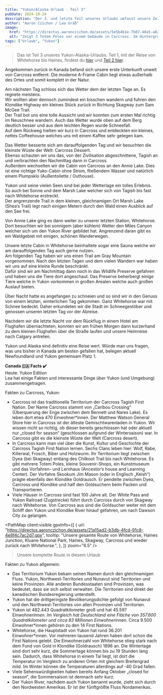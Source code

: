 ```yaml
---
title: "Yukon/Alaska Urlaub - Teil 3"
pubDate: 2024-10-24
description: "Der 3. und letzte Teil unseres Urlaubs umfasst unsere Zeit in Carcross, Whitehorse und Umgebung."
author: "Aaron Czichon / Lea Gräß"
image:
  href: "https://directus.aaronczichon.de/assets/5e5b4b1e-7b87-40a5-a82d-5d8c4baf36be.jpg?quality=70&width=1600"
  alt: "Zeigt 3 Totem Poles vor einem Gebäude in Carcross. Im Hintergrund die Berge und ein blauer Himmel mit ein paar Wolken."
tags: ["Urlaub", "Yukon"]
---
```



> Das ist Teil 3 unseres Yukon-Alaska-Urlaubs. Teil 1, mit der Reise von Whitehorse bis Haines, findest du [hier](https://canada.aaronczichon.de/blog/43-yukon-alaska-part1/) und [Teil 2 hier](https://canada.aaronczichon.de/blog/44-yukon-alaska-part2/).

Angekommen zurück in Kanada befand sich unsere erste Unterkunft unweit von Carcross entfernt. Die moderne A-Frame Cabin liegt etwas außerhalb des Ortes und somit komplett in der Natur.

Am nächsten Tag schloss sich das Wetter dem der letzten Tage an. Es regnete meistens.   
Wir wollten aber dennoch zumindest ein bisschen wandern und fuhren den Klondike Highway ein kleines Stück zurück in Richtung Skagway zum Sam McGee Trail.    
Der Trail bot uns eine tolle Aussicht und wir konnten zum ersten Mal richtig im Neuschnee wandern. Auch das Wetter wurde oben auf dem Berg deutlich besser und aus dem leichten Regen wurde Schneefall.   
Auf dem Rückweg hielten wir kurz in Carcross und entdeckten ein kleines, nettes Coffeehouse welches uns mit einem Kaffee sehr gelegen kam.

<DirectusImage assetId="e6d45133-e47c-4953-9629-3892a5efea7c.jpg" />

Das Wetter besserte sich am darauffolgenden Tag und wir besuchten die kleinste Wüste der Welt: Carcross Dessert.    
Ebenso schauten wir uns das, von der Zivilisation abgeschnittene, Tagish an und verbrachten den Nachmittag dann in Carcross.   
Außerdem wechselten wir die Cabin von Carcross an den Annie Lake. Dies ist eine richtige Yuko-Cabin ohne Strom, fließendem Wasser und natürlich einem Plumpsklo (Außentoilette / Outhouse).

Yukon und seine vielen Seen sind bei jeder Wetterlage ein tolles Erlebnis. So auch bei Sonne und dem Marsh Lake welcher sich von Tagish bis fast nach Whitehorse erstreckt.    
Der angrenzende Trail in dem kleinen, gleichnamigen Ort Marsh Lake (Shea‘s Trail) legt nach einigen Metern durch den Wald einen Ausblick auf den See frei.

Von Annie Lake ging es dann weiter zu unserer letzten Station, Whitehorse.   
Dort besuchten wir bei sonnigem (aber kühlem) Wetter den Miles Canyon welcher sich um den Yukon River gebildet hat. Angrenzend daran gibt es ein Waldgebiet mit einigen, schönen Wanderwegen.   

<DirectusImage assetId="1ac5b357-e7da-4881-a59e-b5494442ec47.jpg" />

Unsere letzte Cabin in Whitehorse beinhaltete sogar eine Sauna welche wir am darauffolgenden Tag auch gerne nutzen.    
Am folgenden Tag haben wir uns einen Trail am Gray Mountain vorgenommen. Nach den letzten Tagen und dem vielen Wandern war haben wir uns auf eine kleine Runde beschränkt.   
Dafür sind wir am Nachmittag dann noch in das Wildlife Preserve gefahren und haben uns die Tiere dort angeschaut. Das Preserve beherbergt einige Tiere welche in Yukon vorkommen in großen Arealen welche auch großen Auslauf bieten.

<DirectusGallery folderName="45 Yukon Alaska Part 3" />

Über Nacht hatte es angefangen zu schneien und so sind wir in den Genuss von einem letzten, winterlichen Tag gekommen. Ganz Whitehorse war mit Schnee bedeckt. Daher erkundeten wir die Stadt im Schneegestöber und genossen unseren letzten Tag vor der Abreise.

Nachdem wir die letzte Nacht vor dem Rückflug in einem Hotel am Flughafen übernachteten, konnten wir am frühen Morgen dann kurzerhand zu dem kleinen Flughafen über die Straße laufen und unsere Heimreise nach Calgary antreten.

Yukon und Alaska sind definitiv eine Reise wert. Würde man uns fragen, was uns bisher in Kanada am besten gefallen hat, belegen aktuell Newfoundland und Yukon gemeinsam Platz 1.

**Canada 🇨🇦 Facts ✔️**  
Heute: Yukon Edition  
Lea hat einige Fakten und interessante Dinge über Yukon (und Umgebung) zusammengetragen.

Fakten zu Carcross, Yukon:   
-	Carcross ist das traditionelle Territorium der Carcross Tagish First Nation. Der Name Carcross stammt von „Caribou Crossing“ (Überquerung der Enge zwischen dem Bennett und Nares Lake). Es leben dort etwa 470 Einwohner*innen. Der Matthew Watson General Store hier in Carcross ist der älteste Gemischtwarenladen in Yukon. Wir wissen nicht so richtig, ob dieser bereits geschlossen hat oder aktuell nur „closed for season“ (geschlossen aufgrund der Wintersaison) war. In Carcross gibt es die kleinste Wüste der Welt (Carcross desert).   
-	In Carcross kann man viel über die Kunst, Kultur und Geschichte der Carcross Tagish First Nation lernen. Sechs Clans leben hier: Wolf, Rabe, Killerwal, Frosch, Biber und Holzwurm. Ihr Territorium liegt zwischen Dyea (bei Skagway) entlang des Chilkoot Trail bis nach Whitehorse. Es gibt mehrere Totem Poles, kleine Souvenir-Shops, ein Kunstmuseum und das Vorfahren- und Lernhaus (Ancestor’s house and Learning Center). Der Vorfahre Skookum Jim Mason (oder in Englisch „Keish“) prägte ebenfalls den Klondike Goldrausch. Er pendelte zwischen Dyea, Carcross und Klondike und half den Goldsuchern beim Packen und Transportieren.    
-	Viele Häuser in Carcross sind fast 100 Jahre alt. Der White Pass and Yukon Railroad (Zugstrecke) führt durch Carcross durch von Skagway nach Whitehorse. Von Carcross aus sind die Goldsucher weiter mit dem Schiff den Yukon und Klondike River hinauf gefahren, um nach Dawson City zu gelangen. 

<PathMap
  client:visible
  gpxInfo={[
    {
      url: "https://directus.aaronczichon.de/assets/21a15ad2-b3db-4fcd-91c8-4e8f4c7ac2d7.gpx",
      tooltip:
        "Unsere gesamte Route von Whitehorse, Haines Junction, Kluane National Park, Haines, Skagway, Carcross und wieder zurück nach Whitehorse.",
    },
  ]}
  zoom="6.5"
/>
> Unsere komplette Route in diesem Urlaub


Fakten zu Yukon allgemein:   
-	Das Territorium Yukon bekam seinen Namen durch den gleichnamigen Fluss. Yukon, Northwest-Territories und Nunavut sind Territorien und keine Provinzen. Alle anderen Bundesstaaten sind Provinzen, was bedeutet, dass sie sich selbst verwalten. Die Territorien sind direkt der kanadischen Bundesregierung unterstellt.    
-	Yukon hat die drittgeringste Bevölkerungsdichte gefolgt von Nunavut und den Northwest-Territories von allen Provinzen und Territorien.    
-	Yukon ist 482.443 Quadratkilometer groß und hat 45.597 Einwohner*innen. Im Vergleich hat Deutschland eine Fläche von 357.600 Quadratkilometer und circa 83 Millionen Einwohner*innen. Circa 9.500 Einwohner*innen gehören zu den 14 First Nations.    
-	Whitehorse, die Hauptstadt von Yukon hat rund 36.201 Einwohner*innen. Vor mehreren tausend Jahren haben dort schon die First Nations gelebt. Die Einwohnerzahl von Whitehorse stieg stark nach dem Fund von Gold in Klondike (Goldrausch) 1896 an. Die Wintertage sind dort sehr kurz, die Sommertage können bis zu 19 Stunden lang sein. Dadurch, dass Whitehorse in einem Tal liegt, ist dort die Temperatur im Vergleich zu anderen Orten mit gleichem Breitengrad mild. Im Winter können die Temperaturen allerdings auf -40 Grad fallen.    
-	Viele Sehenswürdigkeiten haben bereits Anfang Oktober „closed for season“, die Sommersaison ist demnach sehr kurz.    
-	Der Yukon River, nachdem auch Yukon benannt wurde, zieht sich durch den Nordwesten Amerikas. Er ist der fünftgrößte Fluss Nordamerikas.  